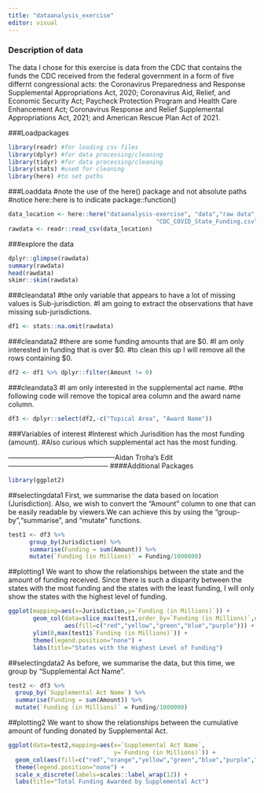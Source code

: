 ```yaml
---
title: "dataanalysis_exercise"
editor: visual
---
```


### Description of data

The data I chose for this exercise is data from the CDC that contains the funds the CDC received from the federal government in a form of five differnt congressional acts: the Coronavirus Preparedness and Response Supplemental Appropriations Act, 2020; Coronavirus Aid, Relief, and Economic Security Act; Paycheck Protection Program and Health Care Enhancement Act; Coronavirus Response and Relief Supplemental Appropriations Act, 2021; and American Rescue Plan Act of 2021.

###Loadpackages

```r
library(readr) #for loading csv files
library(dplyr) #for data processing/cleaning
library(tidyr) #for data processing/cleaning
library(stats) #used for cleaning 
library(here) #to set paths
```

###Loaddata #note the use of the here() package and not absolute paths #notice here::here is to indicate package::function()

```r
data_location <- here::here("dataanalysis-exercise", "data","raw data",
                                          "CDC_COVID_State_Funding.csv")
rawdata <- readr::read_csv(data_location)
```

###explore the data

```r
dplyr::glimpse(rawdata)
summary(rawdata)
head(rawdata)
skimr::skim(rawdata)
```

###cleandata1 #the only variable that appears to have a lot of missing values is Sub-jurisdiction. #I am going to extract the observations that have missing sub-jurisdictions.

```r
df1 <- stats::na.omit(rawdata)
```

###cleandata2 #there are some funding amounts that are \$0. #I am only interested in funding that is over \$0. #to clean this up I will remove all the rows containing \$0.

```r
df2 <- df1 %>% dplyr::filter(Amount != 0)
```

###cleandata3 #I am only interested in the supplemental act name. #the following code will remove the topical area column and the award name column.

```r
df3 <- dplyr::select(df2,-c("Topical Area", "Award Name"))
```

###Variables of interest #Interest which Jurisdition has the most funding (amount). #Also curious which supplemental act has the most funding.

-----------------------------------------------Aidan Troha's Edit--------------------------------------------
####Additional Packages
```r
library(ggplot2)
```

##selectingdata1 
First, we summarise the data based on location (Jurisdiction). Also, we wish to convert the "Amount" column to one that can be easily readable by viewers.We can achieve this by using the "group-by","summarise", and "mutate" functions.
```r
test1 <- df3 %>%
      group_by(Jurisdiction) %>%
      summarise(Funding = sum(Amount)) %>%
      mutate(`Funding (in Millions)` = Funding/1000000)
```

##plotting1
We want to show the relationships between the state and the amount of funding received. Since there is such a disparity between the states with the most funding and the states with the least funding, I will only show the states with the highest level of funding.
```r
ggplot(mapping=aes(x=Jurisdiction,y=`Funding (in Millions)`)) +
       geom_col(data=slice_max(test1,order_by=`Funding (in Millions)`,n=5),
                aes(fill=c("red","yellow","green","blue","purple"))) +
       ylim(0,max(test1$`Funding (in Millions)`)) +
       theme(legend.position="none") +
       labs(title="States with the Highest Level of Funding")
```

##selectingdata2
As before, we summarise the data, but this time, we group by "Supplemental Act Name". 
```r
test2 <- df3 %>%
  group_by(`Supplemental Act Name`) %>%
  summarise(Funding = sum(Amount)) %>%
  mutate(`Funding (in Millions)` = Funding/1000000)
```

##plotting2
We want to show the relationships between the cumulative amount of funding donated by Supplemental Act.
```r
ggplot(data=test2,mapping=aes(x=`Supplemental Act Name`,
                              y=`Funding (in Millions)`)) +
  geom_col(aes(fill=c("red","orange","yellow","green","blue","purple","black"))) +
  theme(legend.position="none") +
  scale_x_discrete(labels=scales::label_wrap(12)) +
  labs(title="Total Funding Awarded by Supplemental Act")
```

